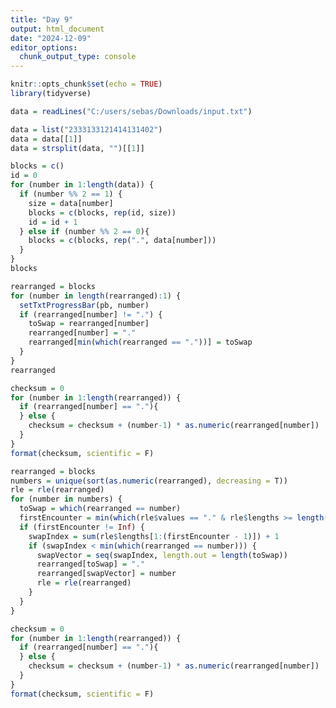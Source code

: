 ```yaml
---
title: "Day 9"
output: html_document
date: "2024-12-09"
editor_options: 
  chunk_output_type: console
---
```


```r
knitr::opts_chunk$set(echo = TRUE)
library(tidyverse)
```

```r
data = readLines("C:/users/sebas/Downloads/input.txt")
```

```r
data = list("2333133121414131402")
data = data[[1]]
data = strsplit(data, "")[[1]]

blocks = c()
id = 0
for (number in 1:length(data)) {
  if (number %% 2 == 1) {
    size = data[number]
    blocks = c(blocks, rep(id, size))
    id = id + 1
  } else if (number %% 2 == 0){
    blocks = c(blocks, rep(".", data[number]))
  }
}
blocks

rearranged = blocks
for (number in length(rearranged):1) {
  setTxtProgressBar(pb, number)
  if (rearranged[number] != ".") {
    toSwap = rearranged[number]
    rearranged[number] = "."
    rearranged[min(which(rearranged == "."))] = toSwap
  }
}
rearranged

checksum = 0
for (number in 1:length(rearranged)) {
  if (rearranged[number] == "."){
  } else {
    checksum = checksum + (number-1) * as.numeric(rearranged[number])
  }
}
format(checksum, scientific = F)
```

```r
rearranged = blocks
numbers = unique(sort(as.numeric(rearranged), decreasing = T))
rle = rle(rearranged)
for (number in numbers) {
  toSwap = which(rearranged == number)
  firstEncounter = min(which(rle$values == "." & rle$lengths >= length(toSwap)))
  if (firstEncounter != Inf) {
    swapIndex = sum(rle$lengths[1:(firstEncounter - 1)]) + 1
    if (swapIndex < min(which(rearranged == number))) {
      swapVector = seq(swapIndex, length.out = length(toSwap))
      rearranged[toSwap] = "."
      rearranged[swapVector] = number
      rle = rle(rearranged)
    }
  }
}

checksum = 0
for (number in 1:length(rearranged)) {
  if (rearranged[number] == "."){
  } else {
    checksum = checksum + (number-1) * as.numeric(rearranged[number])
  }
}
format(checksum, scientific = F)
```